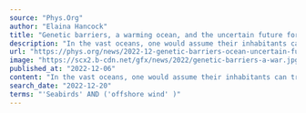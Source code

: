 ```yaml
---
source: "Phys.Org"
author: "Elaina Hancock"
title: "Genetic barriers, a warming ocean, and the uncertain future for an important forage fish"
description: "In the vast oceans, one would assume their inhabitants can travel far and wide and, as a result, populations of a species would mix freely. But this doesn't appear to be the case for a vital forage fish called the sand lance."
url: "https://phys.org/news/2022-12-genetic-barriers-ocean-uncertain-future.html"
image: "https://scx2.b-cdn.net/gfx/news/2022/genetic-barriers-a-war.jpg"
published_at: "2022-12-06"
content: "In the vast oceans, one would assume their inhabitants can travel far and wide and, as a result, populations of a species would mix freely. But this doesn't appear to be the case for a vital forage f… [+6533 chars]"
search_date: "2022-12-20"
terms: "'Seabirds' AND ('offshore wind' )"
---
```


